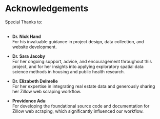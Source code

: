 # Acknowledgements

Special Thanks to:
<br></br>

- **Dr. Nick Hand**  
  For his invaluable guidance in project design, data collection, and website development.

- **Dr. Sara Jacoby**  
  For her ongoing support, advice, and encouragement throughout this project, and for her insights into applying exploratory spatial data science methods in housing and public health research.

- **Dr. Elizabeth Delmelle**  
  For her expertise in integrating real estate data and generously sharing her Zillow web scraping workflow.

- **Providence Adu**  
  For developing the foundational source code and documentation for Zillow web scraping, which significantly influenced our workflow.
